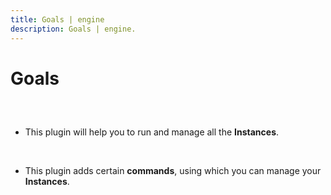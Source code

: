 ```yaml
---
title: Goals | engine
description: Goals | engine.
---
```


<Meta title="Engine Plugin Docs/Goals" />

# Goals

##

<br />

- This plugin will help you to run and manage all the **Instances**.

<br />

- This plugin adds certain **commands**, using which you can manage your
  **Instances**.
